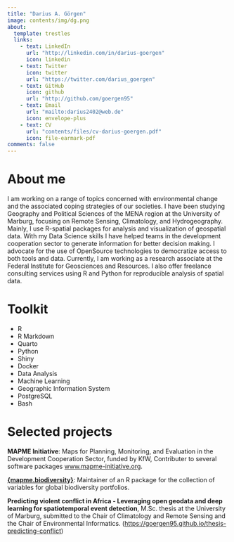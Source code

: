 ```yaml
---
title: "Darius A. Görgen"
image: contents/img/dg.png
about:
  template: trestles
  links:
    - text: LinkedIn
      url: "http://linkedin.com/in/darius-goergen"
      icon: linkedin
    - text: Twitter
      icon: twitter
      url: "https://twitter.com/darius_goergen"
    - text: GitHub
      icon: github
      url: "http://github.com/goergen95"
    - text: Email
      url: "mailto:darius2402@web.de"
      icon: envelope-plus
    - text: CV
      url: "contents/files/cv-darius-goergen.pdf"
      icon: file-earmark-pdf
comments: false
---
```


::: {.column-page}

# About me

I am working on a range of topics concerned with environmental change and the 
associated coping strategies of our societies. I have been studying Geography 
and Political Sciences of the MENA region at the University of Marburg, focusing 
on Remote Sensing, Climatology, and Hydrogeography. Mainly, I use R-spatial packages
for analysis and visualization of geospatial data. With my Data Science skills
I have helped teams in the development cooperation sector to generate information 
for better decision making. I advocate for the use of OpenSource technologies
to democratize access to both tools and data. Currently, I am working as a 
research associate at the Federal Institute for Geosciences and Resources. 
I also offer freelance consulting services using R and Python for reproducible 
analysis of spatial data. 


# Toolkit

- R
- R Markdown 
- Quarto
- Python
- Shiny
- Docker
- Data Analysis
- Machine Learning
- Geographic Information System
- PostgreSQL
- Bash


# Selected projects

**MAPME Initiative**: Maps for Planning, Monitoring, and Evaluation in the Development Cooperation Sector, funded by KfW, Contributer to several software packages [www.mapme-initiative.org](www.mapme-initiative.org).

**[{mapme.biodiversity}](https://cran.r-project.org/web/packages/mapme.biodiversity/index.html)**: Maintainer
of an R package for the collection of variables for global biodiversity portfolios.

**Predicting violent conflict in Africa - Leveraging open geodata and 
deep learning for spatiotemporal event detection**, M.Sc. thesis at the University of Marburg, submitted to the Chair of Climatology and Remote Sensing and the Chair of Environmental Informatics.
([https://goergen95.github.io/thesis-predicting-conflict](https://goergen95.github.io/thesis-predicting-conflict))

:::
